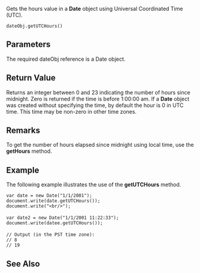 Gets the hours value in a '''Date''' object using Universal Coordinated Time (UTC).

 dateObj.getUTCHours()

==Parameters==
The required dateObj reference is a Date object.


==Return Value==
Returns an integer between 0 and 23 indicating the number of hours since midnight. Zero is returned if the time is before 1:00:00 am. If a '''Date''' object was created without specifying the time, by default the hour is 0 in UTC time. This time may be non-zero in other time zones.


==Remarks==
To get the number of hours elapsed since midnight using local time, use the '''getHours''' method.


==Example==
The following example illustrates the use of the '''getUTCHours''' method.

 var date = new Date("1/1/2001");
 document.write(date.getUTCHours());
 document.write("&lt;br/&gt;");
 
 var date2 = new Date("1/1/2001 11:22:33");
 document.write(datee.getUTCHours());
 
 // Output (in the PST time zone):
 // 8
 // 19

==See Also==

              

              

              
